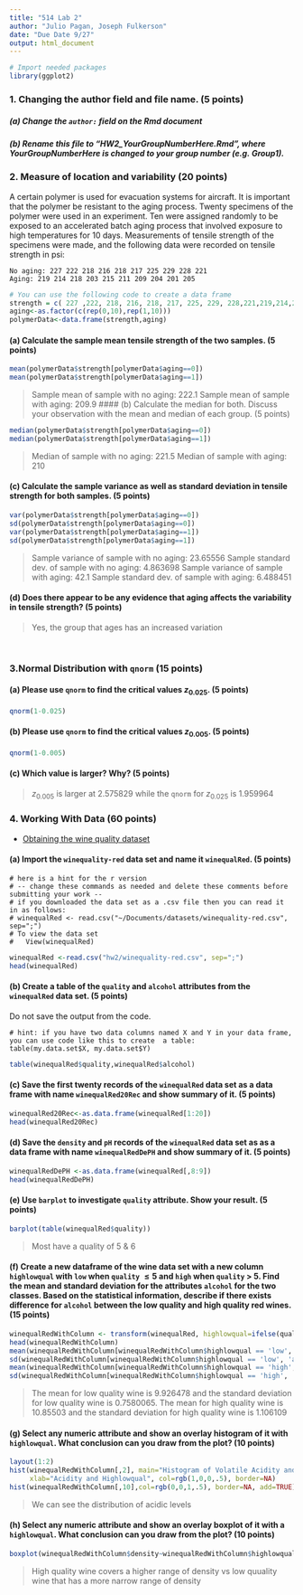 ```yaml
---
title: "514 Lab 2"
author: "Julio Pagan, Joseph Fulkerson"
date: "Due Date 9/27"
output: html_document
---
```


```r
# Import needed packages
library(ggplot2) 
```


### 1. Changing the author field and file name. (5 points)

##### (a) Change the `author:` field on the Rmd document 

##### (b) Rename this file to "HW2_YourGroupNumberHere.Rmd", where YourGroupNumberHere is changed to your group number (e.g. Group1).

### 2. Measure of location and variability (20 points)

A certain polymer is used for evacuation systems for aircraft. It is important that the polymer be resistant to the aging process. Twenty specimens of the polymer were used in an experiment. Ten were assigned randomly to be exposed to an accelerated batch aging process that involved exposure to high temperatures for 10 days. Measurements of tensile strength of
the specimens were made, and the following data were
recorded on tensile strength in psi:

```
No aging: 227 222 218 216 218 217 225 229 228 221
Aging: 219 214 218 203 215 211 209 204 201 205 
```

```r
# You can use the following code to create a data frame
strength = c( 227 ,222, 218, 216, 218, 217, 225, 229, 228,221,219,214,218,203,215,211,209,204,201,205)
aging<-as.factor(c(rep(0,10),rep(1,10)))
polymerData<-data.frame(strength,aging)
```

#### (a) Calculate the sample mean tensile strength of the two samples. (5 points)

```r
mean(polymerData$strength[polymerData$aging==0])
mean(polymerData$strength[polymerData$aging==1])
```

> Sample mean of sample with no aging:  222.1 
> Sample mean of sample with aging:     209.9
#### (b) Calculate the median for both. Discuss your observation with the mean and median of each group. (5 points)

```r
median(polymerData$strength[polymerData$aging==0])
median(polymerData$strength[polymerData$aging==1])
```

> Median of sample with no aging:   221.5
> Median of sample with aging:      210

#### (c) Calculate the sample variance as well as standard deviation in tensile strength for both samples. (5 points)

```r
var(polymerData$strength[polymerData$aging==0])
sd(polymerData$strength[polymerData$aging==0])
var(polymerData$strength[polymerData$aging==1])
sd(polymerData$strength[polymerData$aging==1])
```

> Sample variance of sample with no aging:          23.65556
> Sample standard dev. of sample with no aging:     4.863698
> Sample variance of sample with  aging:            42.1
> Sample standard dev. of sample with aging:        6.488451

#### (d) Does there appear to be any evidence that aging affects the variability in tensile strength? (5 points)

> Yes, the group that ages has an increased variation

<br> 


### 3.Normal Distribution with `qnorm` (15 points)

#### (a) Please use `qnorm` to find the critical values $z_{0.025}$. (5 points)

```r
qnorm(1-0.025)
```

#### (b) Please use `qnorm` to find the critical values $z_{0.005}$. (5 points)

```r
qnorm(1-0.005)
```

#### (c) Which value is larger? Why? (5 points)

> $z_{0.005}$ is larger at 2.575829 while the `qnorm` for $z_{0.025}$ is 1.959964

### 4. Working With Data (60 points)

* [Obtaining the wine quality  dataset](http://archive.ics.uci.edu/ml/machine-learning-databases/wine-quality/)

#### (a) Import the `winequality-red` data set and name it `winequalRed`. (5 points)

```
# here is a hint for the r version 
# -- change these commands as needed and delete these comments before submitting your work -- 
# if you downloaded the data set as a .csv file then you can read it in as follows: 
# winequalRed <- read.csv("~/Documents/datasets/winequality-red.csv", sep=";")
# To view the data set
#   View(winequalRed)
```


```r
winequalRed <-read.csv("hw2/winequality-red.csv", sep=";")
head(winequalRed)
```

#### (b) Create a table of the  `quality` and `alcohol` attributes from the `winequalRed` data set. (5 points)

Do not save the output from the code.
```
# hint: if you have two data columns named X and Y in your data frame, you can use code like this to create  a table: 
table(my.data.set$X, my.data.set$Y)
```

```r
table(winequalRed$quality,winequalRed$alcohol)
```

#### (c) Save the first twenty records of the `winequalRed` data set as a data frame with name `winequalRed20Rec` and show summary of it. (5 points)

```r
winequalRed20Rec<-as.data.frame(winequalRed[1:20])
head(winequalRed20Rec)
```

#### (d)  Save the `density` and `pH` records of the `winequalRed` data set as as a data frame with name `winequalRedDePH` and show summary of it. (5 points)

```r
winequalRedDePH <-as.data.frame(winequalRed[,8:9])
head(winequalRedDePH)
```

#### (e) Use `barplot` to investigate `quality` attribute. Show your result. (5 points)

```r
barplot(table(winequalRed$quality))
```

> Most have a quality of 5 & 6 


#### (f) Create a new dataframe of the wine data set with a new column `highlowqual` with `low` when `quality` $\le 5$ and `high` when `quality` > 5. Find the mean and standard deviation for the attributes `alcohol` for the two classes. Based on the statistical information, describe if there exists difference for `alcohol` between the low quality and high quality red wines. (15 points)

```r
winequalRedWithColumn <- transform(winequalRed, highlowqual=ifelse(quality > 5, 'high', 'low'))
head(winequalRedWithColumn)
mean(winequalRedWithColumn[winequalRedWithColumn$highlowqual == 'low', 'alcohol'])
sd(winequalRedWithColumn[winequalRedWithColumn$highlowqual == 'low', 'alcohol'])
mean(winequalRedWithColumn[winequalRedWithColumn$highlowqual == 'high', 'alcohol'])
sd(winequalRedWithColumn[winequalRedWithColumn$highlowqual == 'high', 'alcohol'])
```

> The mean for low quality wine is 9.926478 and the standard deviation for low quality wine is 0.7580065.
> The mean for high quality wine is 10.85503 and the standard deviation for high quality wine is 1.106109

#### (g) Select any numeric attribute and show an overlay histogram of it with `highlowqual`. What conclusion can you draw from the plot? (10 points)


```r

layout(1:2)
hist(winequalRedWithColumn[,2], main="Histogram of Volatile Acidity and Quality of Wine", 
     xlab="Acidity and Highlowqual", col=rgb(1,0,0,.5), border=NA)
hist(winequalRedWithColumn[,10],col=rgb(0,0,1,.5), border=NA, add=TRUE)
```

> We can see the distribution of acidic levels

#### (h) Select any numeric attribute and show an overlay boxplot of it with a `highlowqual`. What conclusion can you draw from the plot? (10 points)


```r
boxplot(winequalRedWithColumn$density~winequalRedWithColumn$highlowqual)
```

> High quality wine covers a higher range of density vs low quuality wine that has a more narrow range of density
